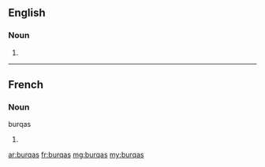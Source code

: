 ==English==

===Noun===
{{head|en}}

# {{plural of|lang=en|burqa}}

----

==French==

===Noun===
; burqas

# {{plural of|lang=fr|burqa}}

[[ar:burqas]]
[[fr:burqas]]
[[mg:burqas]]
[[my:burqas]]
